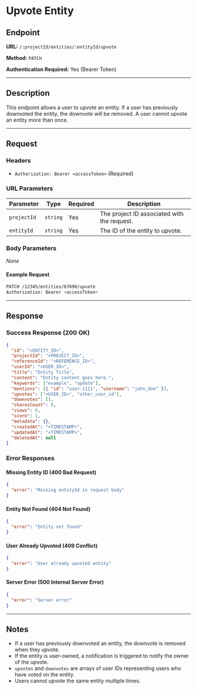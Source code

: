 
# Upvote Entity

## Endpoint

**URL:** `/:projectId/entities/:entityId/upvote`

**Method:** `PATCH`

**Authentication Required:** Yes (Bearer Token)

----------

## Description

This endpoint allows a user to upvote an entity. If a user has previously downvoted the entity, the downvote will be removed. A user cannot upvote an entity more than once.

----------

## Request

### Headers

-   `Authorization: Bearer <accessToken>` (Required)

### URL Parameters


| Parameter    | Type     | Required | Description |
|-------------|----------|----------|-------------|
| `projectId` | `string` | Yes      | The project ID associated with the request. |
| `entityId`  | `string` | Yes      | The ID of the entity to upvote. |

### Body Parameters

_None_

#### Example Request

```sh
PATCH /12345/entities/67890/upvote
Authorization: Bearer <accessToken>

```

----------

## Response

### Success Response (200 OK)

```json
{
  "id": "<ENTITY_ID>",
  "projectId": "<PROJECT_ID>",
  "referenceId": "<REFERENCE_ID>",
  "userId": "<USER_ID>",
  "title": "Entity Title",
  "content": "Entity content goes here.",
  "keywords": ["example", "update"],
  "mentions": [{ "id": "user-1111", "username": "john_doe" }],
  "upvotes": ["<USER_ID>", "other_user_id"],
  "downvotes": [],
  "sharesCount": 0,
  "views": 0,
  "score": 1,
  "metadata": {},
  "createdAt": "<TIMESTAMP>",
  "updatedAt": "<TIMESTAMP>",
  "deletedAt": null
}
```

### Error Responses

#### Missing Entity ID (400 Bad Request)

```json
{
  "error": "Missing entityId in request body"
}
```

#### Entity Not Found (404 Not Found)

```json
{
  "error": "Entity not found"
}
```

#### User Already Upvoted (409 Conflict)

```json
{
  "error": "User already upvoted entity"
}
```

#### Server Error (500 Internal Server Error)

```json
{
  "error": "Server error"
}
```

----------

## Notes

-   If a user has previously downvoted an entity, the downvote is removed when they upvote.
-   If the entity is user-owned, a notification is triggered to notify the owner of the upvote.
-   `upvotes` and `downvotes` are arrays of user IDs representing users who have voted on the entity.
-   Users cannot upvote the same entity multiple times.